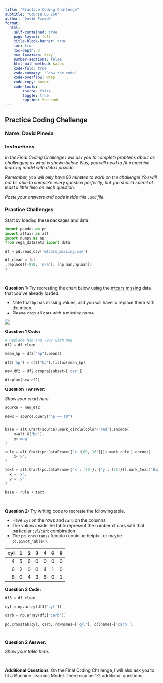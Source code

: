 ---
title: "Practice Coding Challenge"
subtitle: "Course DS 250"
author: "David Pineda"
format:
  html:
    self-contained: true
    page-layout: full
    title-block-banner: true
    toc: true
    toc-depth: 3
    toc-location: body
    number-sections: false
    html-math-method: katex
    code-fold: true
    code-summary: "Show the code"
    code-overflow: wrap
    code-copy: hover
    code-tools:
        source: false
        toggle: true
        caption: See code
---

## Practice Coding Challenge

### Name: David Pineda

### Instructions

_In the Final Coding Challenge I will ask you to complete problems about as challenging as what is shown below.  Plus, you will need to fit a machine learning model with data I provide._

_Remember, you will only have 60 minutes to work on the challenge! You will not be able to complete every question perfectly, but you should spend at least a little time on each question._

_Paste your answers and code inside this `.qmd` file._


### Practice Challenges

Start by loading these packages and data:

```{python}

import pandas as pd
import altair as alt
import numpy as np
from vega_datasets import data

df = pd.read_csv('mtcars_missing.csv')

df_clean = (df
.replace([-999, 'n/a'], [np.nan,np.nan])
)

```

<br>

**Question 1:** Try recreating the chart below using the [mtcars missing](https://github.com/byuidatascience/data4missing/raw/master/data-raw/mtcars_missing/mtcars_missing.csv) data that you've already loaded.

- Note that `hp` has missing values, and you will have to replace them with the mean.
- Please drop all cars with a missing name.

![](practice_mtcars.png)

**Question 1 Code:**

```{python}

# Replace NaN and -999 with NaN
df2 = df_clean

mean_hp = df2["hp"].mean()

df2['hp'] = df2["hp"].fillna(mean_hp)

new_df2 = df2.dropna(subset=['car'])

display(new_df2)
```
**Question 1 Answer:**

_Show your chart here._
```{python}


source = new_df2

newx = source.query("hp == 80")


base = alt.Chart(source).mark_circle(color='red').encode(
    x=alt.X('hp'),
    y='mpg'
)

rule = alt.Chart(pd.DataFrame({'x':[80, 160]})).mark_rule().encode(
    x='x',
)

text = alt.Chart(pd.DataFrame({'x': [70]}, {'y': [25]})).mark_text("Big", 'center').encode(
  x = 'x',
  y = 'y'
)

base + rule + text

```

<br>

**Question 2:** Try writing code to recreate the following table.

- Have `cyl` on the rows and `carb` on the columns
- The values inside the table represent the number of cars with that particular `cyl`/`carb` combination.
- The `pd.crosstab()` function could be helpful, or maybe `pd.pivot_table()`.


|   cyl |   1 |   2 |   3 |   4 |   6 |   8 |
|------:|----:|----:|----:|----:|----:|----:|
|     4 |   5 |   6 |   0 |   0 |   0 |   0 |
|     6 |   2 |   0 |   0 |   4 |   1 |   0 |
|     8 |   0 |   4 |   3 |   6 |   0 |   1 |

**Question 2 Code:**

```{python}
df3 = df_clean

cyl = np.array(df3['cyl'])

carb = np.array(df3['carb'])

pd.crosstab(cyl, carb, rownames=['cyl'], colnames=['carb'])




```

**Question 2 Answer:**

_Show your table here._


<br>

**Additional Questions:** On the Final Coding Challenge, I will also ask you to fit a Machine Learning Model. There may be 1-2 additional questions.
